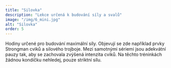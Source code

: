 ```yaml
---
title: "Silovka"
description: "Lekce určená k budování síly a svalů"
image: "/img/6_mini.jpg"
alt: "Silovka"
order: 5
---
```


Hodiny určené pro budování maximální síly. Objevují se zde například prvky Strongman cviků a silového trojboje. Mezi samotnými sériemi jsou adekvátní pauzy tak, aby se zachovala zvýšená intenzita cviků. Na těchto tréninkách žádnou kondičku nehledej, pouze striktní sílu.
